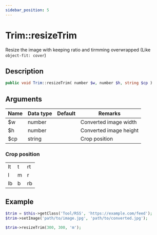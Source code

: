 ```yaml
---
sidebar_position: 5
---
```


# Trim::resizeTrim

Resize the image with keeping ratio and tirmming overwrapped (Like `object-fit: cover`)


## Description

```php
public void Trim::resizeTrim( number $w, number $h, string $cp )
```


## Arguments

| Name | Data type | Default | Remarks                |
| ---- | --------- | ------- | ---------------------- |
| $w   | number    |         | Converted image width  |
| $h   | number    |         | Converted image height |
| $cp  | string    |         | Crop position          |


### Crop position

<table style={{textAlign: 'center'}}>
    <tbody>
        <tr>
            <td>lt</td>
            <td>t</td>
            <td>rt</td>
        </tr>
        <tr>
            <td>l</td>
            <td>m</td>
            <td>r</td>
        </tr>
        <tr>
            <td>lb</td>
            <td>b</td>
            <td>rb</td>
        </tr>
    </tbody>
</table>


## Example

```php title="Controller"
$trim = $this->getClass('Tool/RSS', 'https://example.com/feed');
$trim->setImage('path/to/image.jpg', 'path/to/converted.jpg');

$trim->resizeTrim(300, 300, 'm');
```